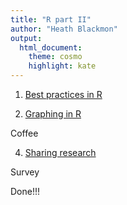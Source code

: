 ```yaml
---
title: "R part II"
author: "Heath Blackmon"
output: 
  html_document:
    theme: cosmo
    highlight: kate
---
```


1. [Best practices in R](http://coleoguy.github.io/SWC/lesson-5.html)

2. [Graphing in R](http://coleoguy.github.io/SWC/lesson-6.html)

Coffee

4. [Sharing research](http://coleoguy.github.io/SWC/lesson-7.html)

Survey

Done!!!